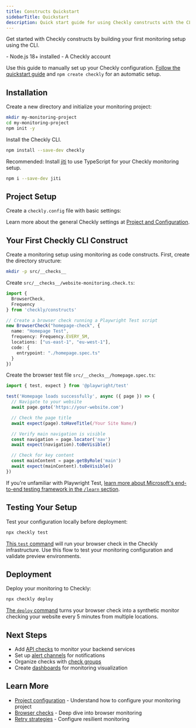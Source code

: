 ```yaml
---
title: Constructs Quickstart
sidebarTitle: Quickstart
description: Quick start guide for using Checkly constructs with the CLI
---
```



Get started with Checkly constructs by building your first monitoring setup using the CLI.

<AccordionGroup>
<Accordion title="Prerequisites">
- Node.js 18+ installed
- A Checkly account
</Accordion>
</AccordionGroup>

<Note>Use this guide to manually set up your Checkly configuration. [Follow the quickstart guide](quickstart/browser-check/) and `npm create checkly` for an automatic setup.</Note>

## Installation

Create a new directory and initialize your monitoring project:

```bash Terminal
mkdir my-monitoring-project
cd my-monitoring-project
npm init -y
```

Install the Checkly CLI.

```bash Terminal
npm install --save-dev checkly
```

Recommended: Install [jiti](https://www.npmjs.com/package/jiti) to use TypeScript for your Checkly monitoring setup.

```bash Terminal
npm i --save-dev jiti
```

## Project Setup

Create a `checkly.config` file with basic settings:

<ChecklyConfigCodeBlock />

Learn more about the general Checkly settings at [Project and Configuration](/constructs/project).

## Your First Checkly CLI Construct

Create a monitoring setup using monitoring as code constructs. First, create the directory structure:

```bash Terminal
mkdir -p src/__checks__
```

Create `src/__checks__/website-monitoring.check.ts`:

```ts src/__checks__/website-monitoring.check.ts
import {
  BrowserCheck,
  Frequency
} from 'checkly/constructs'

// Create a browser check running a Playwright Test script
new BrowserCheck("homepage-check", {
  name: "Homepage Test",
  frequency: Frequency.EVERY_5M,
  locations: ["us-east-1", "eu-west-1"],
  code: {
    entrypoint: "./homepage.spec.ts"
  }
})
```

Create the browser test file `src/__checks__/homepage.spec.ts`:

```ts src/__checks__/homepage.spec.ts
import { test, expect } from '@playwright/test'

test('Homepage loads successfully', async ({ page }) => {
  // Navigate to your website
  await page.goto('https://your-website.com')

  // Check the page title
  await expect(page).toHaveTitle(/Your Site Name/)

  // Verify main navigation is visible
  const navigation = page.locator('nav')
  await expect(navigation).toBeVisible()

  // Check for key content
  const mainContent = page.getByRole('main')
  await expect(mainContent).toBeVisible()
})
```

<Tip>If you're unfamiliar with Playwright Test, [learn more about Microsoft's end-to-end testing framework in the `/learn` section](/learn/playwright/what-is-playwright).</Tip>

## Testing Your Setup

Test your configuration locally before deployment:

```bash Terminal
npx checkly test
```

[This `test` command](/cli/checkly-test) will run your browser check in the Checkly infrastructure. Use this flow to test your monitoring configuration and validate preview environments.

## Deployment

Deploy your monitoring to Checkly:

```bash Terminal
npx checkly deploy
```

[The `deploy` command](/cli/checkly-deploy) turns your browser check into a synthetic monitor checking your website every 5 minutes from multiple locations.

## Next Steps

- Add [API checks](/constructs/api-check) to monitor your backend services
- Set up [alert channels](/constructs/email-alert-channel) for notifications
- Organize checks with [check groups](/constructs/check-group-v2)
- Create [dashboards](/constructs/dashboard) for monitoring visualization

## Learn More

- [Project configuration](/constructs/project) - Understand how to configure your monitoring project
- [Browser checks](/constructs/browser-check) - Deep dive into browser monitoring
- [Retry strategies](/constructs/retry-strategy) - Configure resilient monitoring
